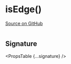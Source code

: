 
# isEdge()

[Source on GitHub](https://github.com/wbkd/react-flow/blob/f919cb152dd5a92ec3b4d7e4568ffe099bc2af39/packages/react/src/utils/general.ts#L14)

```ts

```

## Signature

<PropsTable {...signature} />
